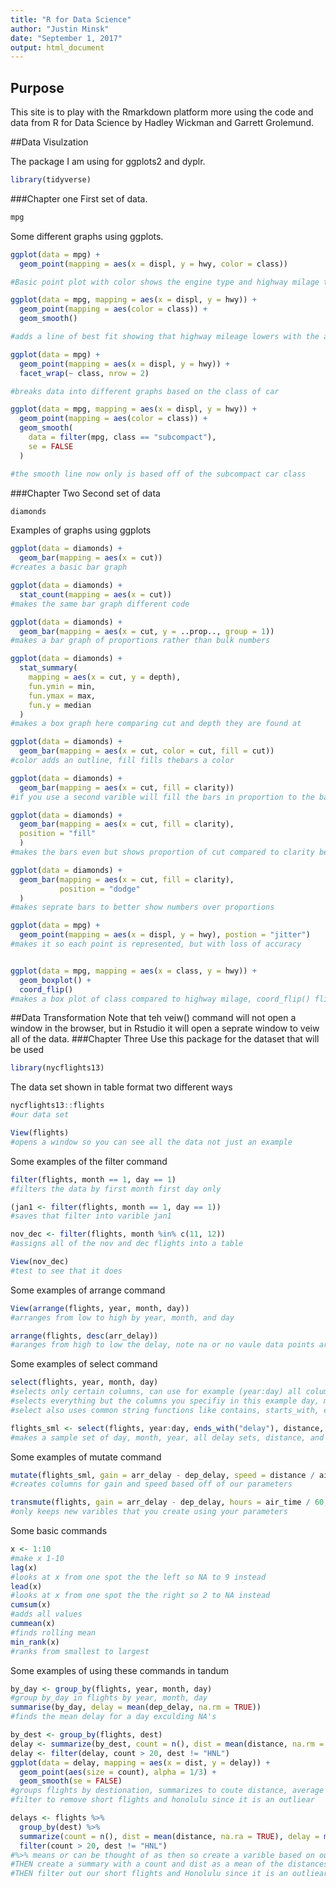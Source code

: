 ```yaml
---
title: "R for Data Science"
author: "Justin Minsk"
date: "September 1, 2017"
output: html_document
---
```


## Purpose

This site is to play with the Rmarkdown platform more using the code and data from R for Data Science by Hadley Wickman and Garrett Grolemund.

##Data Visulzation

The package I am using for ggplots2 and dyplr.
```r
library(tidyverse)
```
###Chapter one
First set of data.
```r
mpg
```
Some different graphs using ggplots.
```r
ggplot(data = mpg) +
  geom_point(mapping = aes(x = displ, y = hwy, color = class)) 

#Basic point plot with color shows the engine type and highway milage the car gets and also what type of car it is with color

ggplot(data = mpg, mapping = aes(x = displ, y = hwy)) +
  geom_point(mapping = aes(color = class)) +
  geom_smooth() 

#adds a line of best fit showing that highway mileage lowers with the amount of cylinders 

ggplot(data = mpg) +
  geom_point(mapping = aes(x = displ, y = hwy)) +
  facet_wrap(~ class, nrow = 2)

#breaks data into different graphs based on the class of car

ggplot(data = mpg, mapping = aes(x = displ, y = hwy)) +
  geom_point(mapping = aes(color = class)) +
  geom_smooth(
    data = filter(mpg, class == "subcompact"),
    se = FALSE
  )

#the smooth line now only is based off of the subcompact car class
```
###Chapter Two
Second set of data
```r
diamonds
```
Examples of graphs using ggplots
```r
ggplot(data = diamonds) +
  geom_bar(mapping = aes(x = cut)) 
#creates a basic bar graph

ggplot(data = diamonds) +
  stat_count(mapping = aes(x = cut))
#makes the same bar graph different code

ggplot(data = diamonds) +
  geom_bar(mapping = aes(x = cut, y = ..prop.., group = 1))
#makes a bar graph of proportions rather than bulk numbers

ggplot(data = diamonds) +
  stat_summary(
    mapping = aes(x = cut, y = depth),
    fun.ymin = min,
    fun.ymax = max,
    fun.y = median
  )
#makes a box graph here comparing cut and depth they are found at

ggplot(data = diamonds) +
  geom_bar(mapping = aes(x = cut, color = cut, fill = cut))
#color adds an outline, fill fills thebars a color

ggplot(data = diamonds) +
  geom_bar(mapping = aes(x = cut, fill = clarity))
#if you use a second varible will fill the bars in proportion to the bar, here cut broken down into clarity

ggplot(data = diamonds) +
  geom_bar(mapping = aes(x = cut, fill = clarity),
  position = "fill"
  )
#makes the bars even but shows proportion of cut compared to clarity better

ggplot(data = diamonds) +
  geom_bar(mapping = aes(x = cut, fill = clarity),
           position = "dodge"
  )
#makes seprate bars to better show numbers over proportions

ggplot(data = mpg) +
  geom_point(mapping = aes(x = displ, y = hwy), postion = "jitter")
#makes it so each point is represented, but with loss of accuracy


ggplot(data = mpg, mapping = aes(x = class, y = hwy)) +
  geom_boxplot() +
  coord_flip()
#makes a box plot of class compared to highway milage, coord_flip() flips the axis
```


##Data Transformation
Note that teh veiw() command will not open a window in the browser, but in Rstudio it will open a seprate window to veiw all of the data. 
###Chapter Three
Use this package for the dataset that will be used
```r
library(nycflights13)
```
The data set shown in table format two different ways
```r
nycflights13::flights
#our data set

View(flights)
#opens a window so you can see all the data not just an example 
```
Some examples of the filter command
```r
filter(flights, month == 1, day == 1)
#filters the data by first month first day only

(jan1 <- filter(flights, month == 1, day == 1))
#saves that filter into varible jan1

nov_dec <- filter(flights, month %in% c(11, 12))
#assigns all of the nov and dec flights into a table

View(nov_dec)
#test to see that it does
```
Some examples of arrange command
```r
View(arrange(flights, year, month, day))
#arranges from low to high by year, month, and day

arrange(flights, desc(arr_delay))
#aranges from high to low the delay, note na or no vaule data points are moved to the end
```
Some examples of select command
```r
select(flights, year, month, day)
#selects only certain columns, can use for example (year:day) all columns between two columns or -(year:day) to
#selects everything but the columns you specifiy in this example day, month, and year
#select also uses common string functions like contains, starts_with, etc.

flights_sml <- select(flights, year:day, ends_with("delay"), distance, air_time)
#makes a sample set of day, month, year, all delay sets, distance, and air time

```
Some examples of mutate command
```r
mutate(flights_sml, gain = arr_delay - dep_delay, speed = distance / air_time * 60)
#creates columns for gain and speed based off of our parameters

transmute(flights, gain = arr_delay - dep_delay, hours = air_time / 60, gain_per_hour = gain/hours )
#only keeps new varibles that you create using your parameters

```
Some basic commands
```r
x <- 1:10
#make x 1-10
lag(x)
#looks at x from one spot the the left so NA to 9 instead
lead(x)
#looks at x from one spot the the right so 2 to NA instead
cumsum(x)
#adds all values
cummean(x)
#finds rolling mean
min_rank(x)
#ranks from smallest to largest 

```
Some examples of using these commands in tandum 
```r
by_day <- group_by(flights, year, month, day)
#group by_day in flights by year, month, day
summarise(by_day, delay = mean(dep_delay, na.rm = TRUE))
#finds the mean delay for a day exculding NA's

by_dest <- group_by(flights, dest)
delay <- summarize(by_dest, count = n(), dist = mean(distance, na.rm = TRUE), delay = mean(arr_delay, na.rm = TRUE))
delay <- filter(delay, count > 20, dest != "HNL")
ggplot(data = delay, mapping = aes(x = dist, y = delay)) +
  geom_point(aes(size = count), alpha = 1/3) +
  geom_smooth(se = FALSE)
#groups flights by destionation, summarizes to coute distance, average delay, and # of flights
#filter to remove short flights and honolulu since it is an outliear

delays <- flights %>%
  group_by(dest) %>%
  summarize(count = n(), dist = mean(distance, na.ra = TRUE), delay = mean(arr_delay, na.ra = TRUE)) %>%
  filter(count > 20, dest != "HNL")
#%>% means or can be thought of as then so create a varible based on our data THEN group the data by destionation
#THEN create a summary with a count and dist as a mean of the distances and delay as the mean of delays from short to highest
#THEN filter out our short flights and Honolulu since it is an outliear

```

